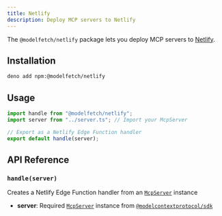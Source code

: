```yaml
---
title: Netlify
description: Deploy MCP servers to Netlify
---
```


The `@modelfetch/netlify` package lets you deploy MCP servers to [Netlify](https://netlify.com).

## Installation

```bash title="Terminal"
deno add npm:@modelfetch/netlify
```

## Usage

```typescript title="netlify/edge-functions/index.ts"
import handle from "@modelfetch/netlify";
import server from "../server.ts"; // Import your McpServer

// Export as a Netlify Edge Function handler
export default handle(server);
```

## API Reference

### `handle(server)`

Creates a Netlify Edge Function handler from an [`McpServer`](https://github.com/modelcontextprotocol/typescript-sdk?tab=readme-ov-file#server) instance

- **server**: Required [`McpServer`](https://github.com/modelcontextprotocol/typescript-sdk?tab=readme-ov-file#server) instance from [`@modelcontextprotocol/sdk`](https://github.com/modelcontextprotocol/typescript-sdk)
